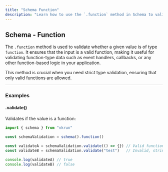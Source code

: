 ```yaml
---
title: "Schema Function"
description: "Learn how to use the `.function` method in Schema to validate function values precisely and efficiently."
---
```


## Schema - Function

The `.function` method is used to validate whether a given value is of type `function`. It ensures that the input is a valid function, making it useful for validating function-type data such as event handlers, callbacks, or any other function-based logic in your application.

This method is crucial when you need strict type validation, ensuring that only valid functions are allowed.

---

### Examples

#### .validate()

Validates if the value is a function:

```ts
import { schema } from "vkrun"

const schemaValidation = schema().function()

const validateA = schemaValidation.validate(() => {}) // Valid function
const validateB = schemaValidation.validate("test")   // Invalid, string is not a function

console.log(validateA) // true
console.log(validateB) // false
```